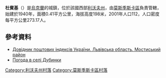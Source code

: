 {{unreferenced|time=2016-10-10T14:59:49+00:00}}

'''杜賓基'''（{{lang-uk|Дубинки́}}）是[[烏克蘭|烏克蘭]]的城鎮，位於該國西部[[利沃夫州|利沃夫州]]，由[[莫斯季斯卡區|莫斯季斯卡區]]負責管轄，始建於1940年，面積0.41平方公里，海拔高度198米，2001年人口112，人口密度每平方公里273.17人。

==參考資料==
*[http://www.uaidx.com/13/294/index Довідник поштових індексів України. Львівська область. Мостиський район] {{Wayback|url=http://www.uaidx.com/13/294/index |date=20161018190804 }}
* [http://weather.in.ua/ua/l'vovskaja/7366 Погода в селі Дубинки] {{Wayback|url=http://weather.in.ua/ua/l%27vovskaja/7366 |date=20191207063945 }}

{{coord|49|53|51|N|23|4|18|E|scale:100000|display=title}}
{{DEFAULTSORT:Dubens}}
[[Category:利沃夫州村落|Category:利沃夫州村落]]
[[Category:莫斯季斯卡區村落|Category:莫斯季斯卡區村落]]
{{Lviv-geo-stub}}